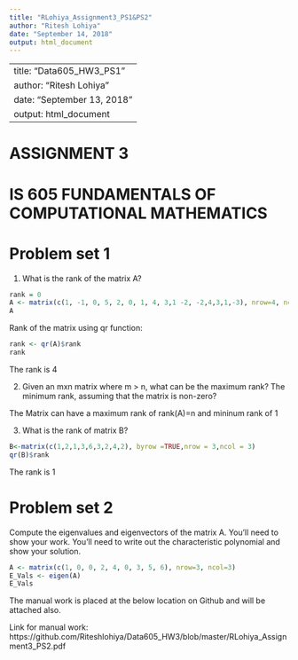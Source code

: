 ```yaml
---
title: "RLohiya_Assignment3_PS1&PS2"
author: "Ritesh Lohiya"
date: "September 14, 2018"
output: html_document
---
```


---
title: "Data605_HW3_PS1"
author: "Ritesh Lohiya"
date: "September 13, 2018"
output: html_document
---

#                             ASSIGNMENT 3

#           IS 605 FUNDAMENTALS OF COMPUTATIONAL MATHEMATICS

#                            Problem set 1

1. What is the rank of the matrix A?

```r
rank = 0
A <- matrix(c(1, -1, 0, 5, 2, 0, 1, 4, 3,1 -2, -2,4,3,1,-3), nrow=4, ncol=4) 
A
```

Rank of the matrix using qr function:

```r
rank <- qr(A)$rank
rank
```

The rank is 4

2. Given an mxn matrix where m > n, what can be the maximum rank? The minimum rank, assuming that the matrix is non-zero?

The Matrix can have a maximum rank of rank(A)=n and mininum rank of 1

3. What is the rank of matrix B?

```r
B<-matrix(c(1,2,1,3,6,3,2,4,2), byrow =TRUE,nrow = 3,ncol = 3)
qr(B)$rank
```

The rank is 1

#                            Problem set 2

Compute the eigenvalues and eigenvectors of the matrix A. You'll need to show your work. You'll need to write out the characteristic polynomial and show your solution.

```r
A <- matrix(c(1, 0, 0, 2, 4, 0, 3, 5, 6), nrow=3, ncol=3)
E_Vals <- eigen(A)
E_Vals
```

The manual work is placed at the below location on Github and will be attached also.

Link for manual work: https://github.com/Riteshlohiya/Data605_HW3/blob/master/RLohiya_Assignment3_PS2.pdf


